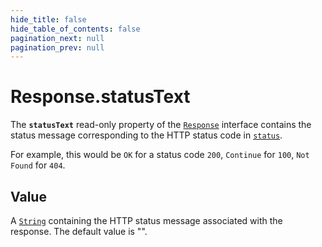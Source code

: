 ```yaml
---
hide_title: false
hide_table_of_contents: false
pagination_next: null
pagination_prev: null
---
```

# Response.statusText

The **`statusText`** read-only property of the [`Response`](../../../globals/Response/Response.mdx) interface contains the status message corresponding to the HTTP status code in [`status`](../../../globals/Response/prototype/status.mdx).

For example, this would be `OK` for a status code `200`, `Continue` for `100`, `Not Found` for `404`.

## Value

A [`String`](../../../globals/String/String.mdx) containing the HTTP status message associated with the response.
The default value is "".
